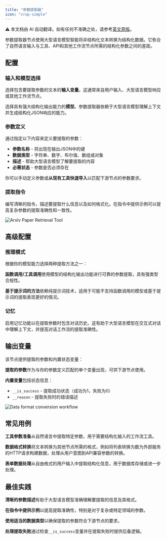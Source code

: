 ```yaml
---
title: "参数提取器"
icon: "crop-simple"
---
```


<Note> ⚠️ 本文档由 AI 自动翻译。如有任何不准确之处，请参考[英文原版](/en/documentation/pages/nodes/parameter-extractor)。</Note>


参数提取器节点使用大型语言模型智能将非结构化文本转换为结构化数据。它弥合了自然语言输入与工具、API和其他工作流节点所需的结构化参数之间的差距。

## 配置

### 输入和模型选择

选择包含要提取参数的文本的**输入变量**。这通常来自用户输入、大型语言模型响应或其他工作流节点。

选择具有强大结构化输出能力的**模型**。参数提取器依赖于大型语言模型理解上下文并生成结构化JSON响应的能力。

### 参数定义

通过指定以下内容来定义要提取的参数：

- **参数名称** - 将出现在输出JSON中的键
- **数据类型** - 字符串、数字、布尔值、数组或对象
- **描述** - 帮助大型语言模型了解要提取的内容
- **必需状态** - 参数是否必须存在

你可以手动定义参数或**从现有工具快速导入**以匹配下游节点的参数要求。

### 提取指令

编写清晰的指令，描述要提取什么信息以及如何格式化。在指令中提供示例可以提高复杂参数的提取准确性和一致性。

<Frame caption="Arxiv论文检索的参数提取">
  <img src="https://assets-docs.dify.ai/dify-enterprise-mintlify/en/guides/workflow/node/a8bae4106a015c76ebb0a165f2409458.png" alt="Arxiv Paper Retrieval Tool" />
</Frame>

## 高级配置

### 推理模式

根据你的模型能力选择两种提取方法之一：

**函数调用/工具调用**使用模型的结构化输出功能进行可靠的参数提取，具有强类型合规性。

**基于提示词的方法**依赖纯提示词技术，适用于可能不支持函数调用的模型或基于提示词的提取表现更好的情况。

### 记忆

启用记忆功能以在提取参数时包含对话历史。这有助于大型语言模型在交互式对话中理解上下文，并提高对话工作流的提取准确性。

## 输出变量

该节点提供提取的参数和内置状态变量：

**提取的参数**作为与你的参数定义匹配的单个变量出现，可供下游节点使用。

**内置变量**包括状态信息：
- `__is_success` - 提取成功状态（成功为1，失败为0）
- `__reason` - 提取失败时的错误描述

<Frame caption="数据格式转换示例">
  <img src="https://assets-docs.dify.ai/dify-enterprise-mintlify/en/guides/workflow/node/71d8e48d842342668f92e6dd84fc03c1.png" alt="Data format conversion workflow" />
</Frame>

## 常见用例

**工具参数准备**从自然语言中提取特定参数，用于需要结构化输入的工作流工具。

**数据格式转换**将文本转换为其他节点所需的格式，例如将列表转换为数为外部服务的HTTP请求构建数据，处理从用户意图到API兼容参数的转换。

**表单数据处理**从自由格式的用户输入中提取结构化信息，用于数据库存储或进一步处理。

## 最佳实践

**清晰的参数描述**有助于大型语言模型准确理解要提取的信息及其格式。

**在指令中提供示例**以提高提取准确性，特别是对于复杂或特定领域的参数。

**使用适当的数据类型**以确保提取的参数符合下游节点的要求。

**处理提取失败**通过检查`__is_success`变量并在提取失败时提供后备逻辑。

